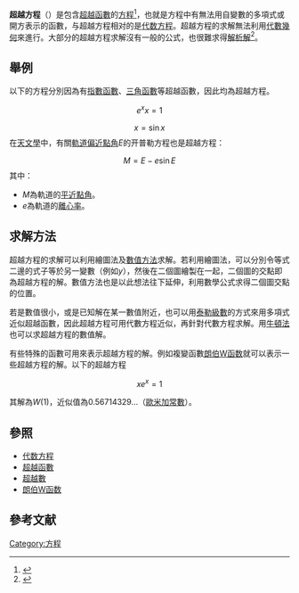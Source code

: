 '''超越方程'''（{{lang-en|transcendental equation}}）是包含[[超越函數|超越函數]]的[[方程|方程]]<ref>{{cite book zh
|author=冯有前
|title=数值分析
|year=2005
|publisher=清华大学出版社
|pages=11
|url=http://books.google.com.tw/books?id=FB87g6AP-kEC&pg=PA11&dq=%22%E8%B6%85%E8%B6%8A%E6%96%B9%E7%A8%8B%22&hl=zh-TW&ei=4wLhTKCWGYqWvAPEvdjnDg&sa=X&oi=book_result&ct=result&resnum=1&ved=0CCkQ6AEwAA#v=onepage&q=%22%E8%B6%85%E8%B6%8A%E6%96%B9%E7%A8%8B%22&f=false
|isbn=7810824953}}</ref>，也就是方程中有無法用自變數的多項式或開方表示的函數，与超越方程相对的是[[代数方程|代数方程]]。超越方程的求解無法利用[[代數幾何|代數幾何]]來進行。大部分的超越方程求解沒有一般的公式，也很難求得[[解析解|解析解]]<ref>{{cite book zh
|author=姜启源
|title=大学数学实验
|year=2005
|publisher=清华大学出版社
|pages=113
|url=http://books.google.com.tw/books?id=TzUcbRqmh9IC&pg=PA113&dq=%22%E8%B6%85%E8%B6%8A%E6%96%B9%E7%A8%8B%22&hl=zh-TW&ei=4wLhTKCWGYqWvAPEvdjnDg&sa=X&oi=book_result&ct=result&resnum=4&ved=0CDgQ6AEwAw#v=onepage&q=%22%E8%B6%85%E8%B6%8A%E6%96%B9%E7%A8%8B%22&f=false
|isbn=730210140X}}</ref>。

== 舉例 ==
以下的方程分別因為有[[指數函數|指數函數]]、[[三角函數|三角函數]]等超越函數，因此均為超越方程。
:<math>e^{x}x=1</math>
:<math>x=\sin{x}</math>
在[[天文學|天文學]]中，有關[[軌道_(力學)|軌道]][[偏近點角|偏近點角]]<math>E</math>的开普勒方程也是超越方程：
:<math>M=E-e\sin{E}</math>
其中：
* <math>M</math>為軌道的[[平近點角|平近點角]]。
* <math>e</math>為軌道的[[軌道離心率|離心率]]。

== 求解方法 ==
超越方程的求解可以利用繪圖法及[[數值方法|數值方法]]求解。若利用繪圖法，可以分別令等式二邊的式子等於另一變數（例如<math>y</math>），然後在二個圖繪製在一起，二個圖的交點即為超越方程的解。數值方法也是以此想法往下延伸，利用數學公式求得二個圖交點的位置。

若是數值很小，或是已知解在某一數值附近，也可以用[[泰勒級數|泰勒級數]]的方式來用多項式近似超越函數，因此超越方程可用代數方程近似，再針對代數方程求解。用[[牛頓法|牛頓法]]也可以求超越方程的數值解。

有些特殊的函數可用來表示超越方程的解。例如複變函數[[朗伯W函数|朗伯W函数]]就可以表示一些超越方程的解。以下的超越方程

:<math>xe^{x}=1</math>

其解為<math>W(1)</math>，近似值為<math>0.56714329\dots</math>（[[歐米加常數|歐米加常數]]）。

== 參照 ==
* [[代数方程|代数方程]]
* [[超越函數|超越函數]]
* [[超越數|超越數]]
* [[朗伯W函数|朗伯W函数]]

== 參考文献 ==
{{reflist}}

[[Category:方程|Category:方程]]